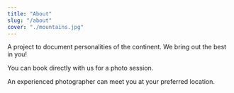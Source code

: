 ```yaml
---
title: "About"
slug: "/about"
cover: "./mountains.jpg"
---
```


A project to document personalities of the continent. We bring out the best in you!

You can book directly with us for a photo session. 

An experienced photographer can meet you at your preferred location.  